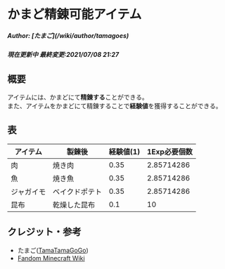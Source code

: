 # かまど精錬可能アイテム
<h5>Author: [たまご](/wiki/author/tamagoes)</h5>
<h5>現在更新中
最終変更:2021/07/08 21:27</h5>

## 概要
アイテムには、かまどにて**精錬する**ことができる。  
また、アイテムをかまどにて精錬することで**経験値**を獲得することができる。  

## 表
| アイテム     | 製錬後 | 経験値(1) | 1Exp必要個数 | 
| ------------ | ---- | ---- | ---- |
| 肉 | 焼き肉 | 0.35 | 2.85714286 |
| 魚 | 焼き魚 | 0.35 | 2.85714286 |
| ジャガイモ | ベイクドポテト | 0.35 | 2.85714286 |
| 昆布 | 乾燥した昆布 | 0.1 | 10 |

## クレジット・参考
 - たまご([TamaTamaGoGo](https://github.com/tamatamagogo))
 - [Fandom Minecraft Wiki](https://minecraft.fandom.com/ja/wiki/%E8%A3%BD%E9%8C%AC)
